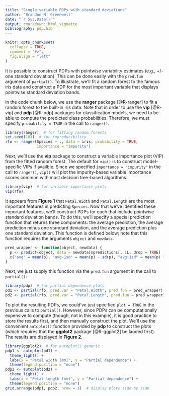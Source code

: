 ```yaml
---
title: "Single-variable PDPs with standard deviations"
author: "Brandon M. Greenwell"
date: "`r Sys.Date()`"
output: rmarkdown::html_vignette
bibliography: pdp.bib
---
```


```r
knitr::opts_chunk$set(
  collapse = TRUE,
  comment = "#>",
  fig.align = "left"
)
```

It is possible to construct PDPs with pointwise variability estimates (e.g., +/- one standard deviation). This can be done easily with the `pred.fun` argument of `partial()`. To illustrate, we'll fit a random forest to the famous iris data and construct a PDP for the most important variable that displays pointwise standard deviation bands. 

In the code chunk below, we use the **ranger** package [@R-ranger] to fit a random forest to the built-in iris data. Note that in order to use the **vip** [@R-vip] and **pdp** [@R-pdp] packages for classification models, we need to be able to compute the predicted class probabilities. Therefore, we must specify `probability = TRUE` in the call to `ranger()`.

```r
library(ranger)  # for fitting random forests
set.seed(101)  # for reproducibility
rfo <- ranger(Species ~ ., data = iris, probability = TRUE, 
              importance = "impurity")
```

Next, we'll use the **vip** package to construct a variable importance plot (VIP) from the fitted random forest. The default for `vip()` is to construct model-specific VIPs if availble. Since we specified `importance = "impurity"` in the call to `ranger()`, `vip()` will plot the impurity-based variable importance scores common with most decision tree-based algorithms.

```r
library(vip)  # for variable importance plots
vip(rfo)
```

It appears from **Figure 1** that `Petal.Width` and `Petal.Length` are the most important features in predicting `Species`. Now that we've identified these important features, we'll construct PDPs for each that include pointwise standard deviation bands. To do this, we'll specify a special prediction function that returns three components: the average prediction, the average prediction minus one standard deviation, and the average prediction plus one standard deviation. This function is defined below; note that this function requires the arguments `object` and `newdata`.

```r
pred_wrapper <- function(object, newdata) {
  p <- predict(object, data = newdata)$predictions[, 1L, drop = TRUE]
  c("avg" = mean(p), "avg-1sd" = mean(p) - sd(p), "avg+1sd" = mean(p) + sd(p))
}
```

Next, we just supply this function via the `pred.fun` argument in the call to `partial()`:

```r
library(pdp)  # for partial dependence plots
pd1 <- partial(rfo, pred.var = "Petal.Width", pred.fun = pred_wrapper)
pd2 <- partial(rfo, pred.var = "Petal.Length", pred.fun = pred_wrapper)
```

To plot the resulting PDPs, we could've just specified `plot = TRUE` in the previous calls to `partial()`. However, since PDPs can be computationally expensive to compute (though, not in this example), it is good practice to store the results first, and then manually construct the plot. We'll use the convenient `autoplot()` function provided by **pdp** to construct the plots (which requires that the **ggplot2** package [@R-ggplot2] be laoded first). The results are displayed in **Figure 2**.

```r
library(ggplot2)  # for autoplot() generic
pdp1 <- autoplot(pd1) + 
  theme_light() +
  labs(x = "Petal width (mm)", y = "Partial dependence") +
  theme(legend.position = "none")
pdp2 <- autoplot(pd2) + 
  theme_light() +
  labs(x = "Petal length (mm)", y = "Partial dependence") +
  theme(legend.position = "none")
grid.arrange(pdp1, pdp2, nrow = 1)  # display plots side by side
```
